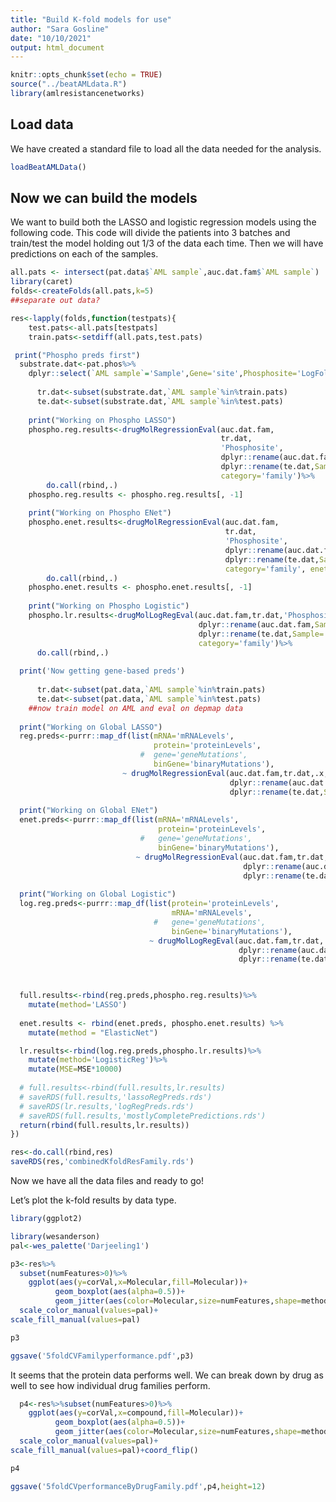 ```yaml
---
title: "Build K-fold models for use"
author: "Sara Gosline"
date: "10/10/2021"
output: html_document
---
```


```r
knitr::opts_chunk$set(echo = TRUE)
source("../beatAMLdata.R")
library(amlresistancenetworks)
```

## Load data
We have created a standard file to load all the data needed for the analysis.

```r
loadBeatAMLData()
```

## Now we can build the models

We want to build both the LASSO and logistic regression models using the following code. This code will divide the patients into 3 batches and train/test the model holding out 1/3 of the data each time. Then we will have predictions on each of the samples. 

```r

all.pats <- intersect(pat.data$`AML sample`,auc.dat.fam$`AML sample`)
library(caret)
folds<-createFolds(all.pats,k=5)
##separate out data?

res<-lapply(folds,function(testpats){
    test.pats<-all.pats[testpats]
    train.pats<-setdiff(all.pats,test.pats)

 print("Phospho preds first")
  substrate.dat<-pat.phos%>%
    dplyr::select(`AML sample`='Sample',Gene='site',Phosphosite='LogFoldChange')
  
      tr.dat<-subset(substrate.dat,`AML sample`%in%train.pats)
      te.dat<-subset(substrate.dat,`AML sample`%in%test.pats)
      
    print("Working on Phospho LASSO")
    phospho.reg.results<-drugMolRegressionEval(auc.dat.fam,
                                               tr.dat,
                                               'Phosphosite',
                                               dplyr::rename(auc.dat.fam,Sample='AML sample'),
                                               dplyr::rename(te.dat,Sample='AML sample'),
                                               category='family')%>%
        do.call(rbind,.)
    phospho.reg.results <- phospho.reg.results[, -1]
    
    print("Working on Phospho ENet")
    phospho.enet.results<-drugMolRegressionEval(auc.dat.fam,
                                                tr.dat,
                                                'Phosphosite',
                                                dplyr::rename(auc.dat.fam,Sample='AML sample'),
                                                dplyr::rename(te.dat,Sample='AML sample'),
                                                category='family', enet.alpha = seq(0.1,0.9,0.1))%>%
        do.call(rbind,.)
    phospho.enet.results <- phospho.enet.results[, -1]
      
    print("Working on Phospho Logistic")
    phospho.lr.results<-drugMolLogRegEval(auc.dat.fam,tr.dat,'Phosphosite',
                                          dplyr::rename(auc.dat.fam,Sample='AML sample'),
                                          dplyr::rename(te.dat,Sample='AML sample'),
                                          category='family')%>%
      do.call(rbind,.)
  
  print('Now getting gene-based preds')
  
      tr.dat<-subset(pat.data,`AML sample`%in%train.pats)
      te.dat<-subset(pat.data,`AML sample`%in%test.pats)
    ##now train model on AML and eval on depmap data
      
  print("Working on Global LASSO")
  reg.preds<-purrr::map_df(list(mRNA='mRNALevels',
                                protein='proteinLevels',
                             #  gene='geneMutations',
                                binGene='binaryMutations'),
                         ~ drugMolRegressionEval(auc.dat.fam,tr.dat,.x,
                                                 dplyr::rename(auc.dat.fam,Sample='AML sample'),
                                                 dplyr::rename(te.dat,Sample='AML sample'),category='family'))
  
  print("Working on Global ENet")
  enet.preds<-purrr::map_df(list(mRNA='mRNALevels',
                                 protein='proteinLevels',
                             #   gene='geneMutations',
                                 binGene='binaryMutations'),
                            ~ drugMolRegressionEval(auc.dat.fam,tr.dat,.x, enet.alpha = seq(0.1,0.9,0.1),
                                                    dplyr::rename(auc.dat.fam,Sample='AML sample'),
                                                    dplyr::rename(te.dat,Sample='AML sample'),category='family'))  
  
  print("Working on Global Logistic")
  log.reg.preds<-purrr::map_df(list(protein='proteinLevels',
                                    mRNA='mRNALevels',
                                #   gene='geneMutations',
                                    binGene='binaryMutations'),
                               ~ drugMolLogRegEval(auc.dat.fam,tr.dat,.x,
                                                   dplyr::rename(auc.dat.fam,Sample='AML sample'),
                                                   dplyr::rename(te.dat,Sample='AML sample'),category='family'))


 
  full.results<-rbind(reg.preds,phospho.reg.results)%>%
    mutate(method='LASSO')
  
  enet.results <- rbind(enet.preds, phospho.enet.results) %>%
    mutate(method = "ElasticNet")

  lr.results<-rbind(log.reg.preds,phospho.lr.results)%>%
    mutate(method='LogisticReg')%>%
    mutate(MSE=MSE*10000)
  
  # full.results<-rbind(full.results,lr.results)
  # saveRDS(full.results,'lassoRegPreds.rds')
  # saveRDS(lr.results,'logRegPreds.rds')
  # saveRDS(full.results,'mostlyCompletePredictions.rds')
  return(rbind(full.results,lr.results))
})

res<-do.call(rbind,res)
saveRDS(res,'combinedKfoldResFamily.rds')
```

Now we have all the data files and ready to go!

Let's plot the k-fold results by data type. 
```r
library(ggplot2)

library(wesanderson)
pal<-wes_palette('Darjeeling1')

p3<-res%>%
  subset(numFeatures>0)%>%
    ggplot(aes(y=corVal,x=Molecular,fill=Molecular))+
          geom_boxplot(aes(alpha=0.5))+
          geom_jitter(aes(color=Molecular,size=numFeatures,shape=method))+
  scale_color_manual(values=pal)+
scale_fill_manual(values=pal)

p3

ggsave('5foldCVFamilyperformance.pdf',p3)

```

It seems that the protein data performs well. We can break down by drug as well to see how individual drug families perform.

```r

  p4<-res%>%subset(numFeatures>0)%>%
    ggplot(aes(y=corVal,x=compound,fill=Molecular))+
          geom_boxplot(aes(alpha=0.5))+
          geom_jitter(aes(color=Molecular,size=numFeatures,shape=method))+
  scale_color_manual(values=pal)+
scale_fill_manual(values=pal)+coord_flip()

p4

ggsave('5foldCVperformanceByDrugFamily.pdf',p4,height=12)
```